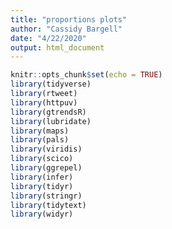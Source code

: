 ```yaml
---
title: "proportions plots"
author: "Cassidy Bargell"
date: "4/22/2020"
output: html_document
---
```


```r
knitr::opts_chunk$set(echo = TRUE)
library(tidyverse)
library(rtweet)
library(httpuv)
library(gtrendsR)
library(lubridate)
library(maps)
library(pals)
library(viridis)
library(scico)
library(ggrepel)
library(infer)
library(tidyr)
library(stringr)
library(tidytext)
library(widyr)
```

